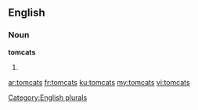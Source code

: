 ==English==

===Noun===
'''tomcats'''

# {{plural of|tomcat}}

[[Category:English plurals]]

[[ar:tomcats]]
[[fr:tomcats]]
[[ku:tomcats]]
[[my:tomcats]]
[[vi:tomcats]]